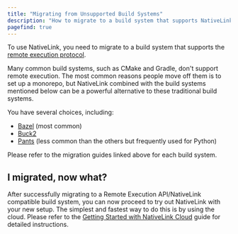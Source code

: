 ```yaml
---
title: "Migrating from Unsupported Build Systems"
description: "How to migrate to a build system that supports NativeLink"
pagefind: true
---
```


To use NativeLink, you need to migrate to a build system that supports the
[remote execution protocol](https://github.com/bazelbuild/remote-apis/blob/main/build/bazel/remote/execution/v2/remote_execution.proto).

Many common build systems, such as CMake and Gradle, don't support
remote execution. The most common reasons people move off them is to set up
a monorepo, but NativeLink combined with the build systems mentioned below
can be a powerful alternative to these traditional build systems.

You have several choices, including:

- [Bazel](https://bazel.build/migrate) (most common)
- [Buck2](https://buck2.build/docs/getting_started/)
- [Pants](https://www.pantsbuild.org/2.21/docs/getting-started/incremental-adoption)
  (less common than the others but frequently used for Python)

Please refer to the migration guides linked above for each build system.

## I migrated, now what?

After successfully migrating to a Remote Execution API/NativeLink compatible
build system, you can now proceed to try out NativeLink with your new setup.
The simplest and fastest way to do this is by using the cloud. Please refer
to the [Getting Started with NativeLink Cloud](/docs/nativelink-cloud/bazel)
guide for detailed instructions.
